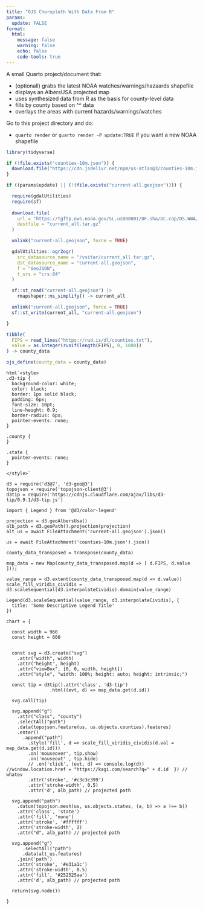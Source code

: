 ```yaml
---
title: "OJS Choropleth With Data From R"
params:
  update: FALSE
format: 
  html:
    message: false
    warning: false
    echo: false
    code-tools: true
---
```


A small Quarto project/document that:

- (optionall) grabs the latest NOAA watches/warnings/hazaards shapefile
- displays an AlbersUSA projected map 
- uses synthesized data from R as the basis for county-level data
- fills by county based on ^^ data
- overlays the areas with current hazards/warnings/watches

Go to this project directory and do:

- `quarto render` or `quarto render -P update:TRUE` if you want a new NOAA shapefile

```r
library(tidyverse)

if (!file.exists("counties-10m.json")) {
  download.file("https://cdn.jsdelivr.net/npm/us-atlas@3/counties-10m.json", "counties-10m.json")
}

if ((params$update) || (!(file.exists("current-all.geojson")))) {

  require(gdalUtilities)
  require(sf)
  
  download.file(
    url = "https://tgftp.nws.noaa.gov/SL.us008001/DF.sha/DC.cap/DS.WWA/current_all.tar.gz",
    destfile = "current_all.tar.gz" 
  )

  unlink("current-all.geojson", force = TRUE)

  gdalUtilities::ogr2ogr(
    src_datasource_name = "/vsitar/current_all.tar.gz",
    dst_datasource_name = "current-all.geojson",
    f = "GeoJSON",
    t_srs = "crs:84"
  )

  sf::st_read("current-all.geojson") |> 
    rmapshaper::ms_simplify() -> current_all

  unlink("current-all.geojson", force = TRUE)
  sf::st_write(current_all, "current-all.geojson")

}

tibble(
  FIPS = read_lines("https://rud.is/dl/counties.txt"),
  value = as.integer(runif(length(FIPS), 0, 1000))
) -> county_data
```

```r
ojs_define(county_data = county_data)
```

```ojs
html`<style>
.d3-tip {
  background-color: white;
  color: black;
  border: 1px solid black;
  padding: 6px;
  font-size: 10pt;
  line-height: 0.9;
  border-radius: 6px;
  pointer-events: none;
}

.county {
}

.state {
  pointer-events: none;
}

</style>`
```

```ojs
d3 = require('d3@7', 'd3-geo@3')
topojson = require('topojson-client@3')
d3tip = require('https://cdnjs.cloudflare.com/ajax/libs/d3-tip/0.9.1/d3-tip.js')
```

```ojs
import { Legend } from '@d3/color-legend'
```

```ojs
projection = d3.geoAlbersUsa()
alb_path = d3.geoPath().projection(projection)
alt_us = await FileAttachment('current-all.geojson').json()
```

```ojs
us = await FileAttachment('counties-10m.json').json()
```

```ojs
county_data_transposed = transpose(county_data)
```

```ojs
map_data = new Map(county_data_transposed.map(d => [ d.FIPS, d.value ]));
```

```ojs
value_range = d3.extent(county_data_transposed.map(d => d.value))
scale_fill_viridis_cividis = d3.scaleSequential(d3.interpolateCividis).domain(value_range)
```

```ojs
Legend(d3.scaleSequential(value_range, d3.interpolateCividis), {
  title: 'Some Descriptive Legend Title'
})
```

```ojs
chart = {

  const width = 960
  const height = 600


  const svg = d3.create("svg")
    .attr("width", width)
    .attr("height", height)
    .attr("viewBox", [0, 0, width, height])
    .attr("style", "width: 100%; height: auto; height: intrinsic;")

  const tip = d3tip().attr('class', 'd3-tip')
                .html((evt, d) => map_data.get(d.id))

  svg.call(tip)

  svg.append("g")
    .attr("class", "county")
    .selectAll("path")
    .data(topojson.feature(us, us.objects.counties).features)
    .enter()
      .append("path")
        .style('fill', d => scale_fill_viridis_cividis(d.val = map_data.get(d.id)))
        .on('mouseover', tip.show)
        .on('mouseout' , tip.hide)
        // .on('click', (evt, d) => console.log(d)) //window.location.href = "https://kagi.com/search?q=" + d.id  }) // whatev
        .attr('stroke', '#c3c3c399')
        .attr('stroke-width', 0.5)
        .attr('d', alb_path) // projected path

  svg.append("path")
    .datum(topojson.mesh(us, us.objects.states, (a, b) => a !== b))
    .attr('class', 'state')
    .attr('fill', 'none')
    .attr('stroke', '#ffffff')
    .attr('stroke-width', 2)
    .attr("d", alb_path) // projected path

  svg.append("g")
	  .selectAll("path")
	  .data(alt_us.features)
  	.join('path')
    .attr('stroke', '#e31a1c')
    .attr('stroke-width', 0.5)
    .attr('fill', '#252525aa')
    .attr('d', alb_path) // projected path

  return(svg.node())

}
```
